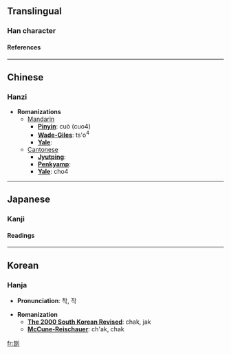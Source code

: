 ==Translingual==
===Han character===
{{Han char|rad=刀|as=08|sn=10|four=4260<sub>0</sub>|canj=廿日中弓 (TALN)}}
====References====
{{Han ref|kx=0140.300|dkj=02026|dj=0320.040|hdz=10343.130|uh=5252|ud=21074|bh=D0E8|bd=53480}}
----

==Chinese==
===Hanzi===


* '''Romanizations'''
** [[Mandarin]]
*** '''[[Pinyin]]''': cuò (cuo4)
*** '''[[Wade-Giles]]''': ts'o<sup>4</sup>
*** '''[[Yale]]''': 
**[[Cantonese]]
***'''[[Jyutping]]''':
***'''[[Penkyamp]]''': 
***'''[[Yale]]''': cho4


----
==Japanese==
===Kanji===
{{ja-kanji|grade=|rs=刀08}}
====Readings====
{{ja-readings|on=[[さく]] (saku)|kun=[[きりみがく]] (kirimigaku)}}


----
==Korean==
===Hanja===

* '''Pronunciation''': 착, 작

* '''Romanization'''
** '''[[The 2000 South Korean Revised Romanization|The 2000 South Korean Revised]]''': chak, jak
** '''[[McCune-Reischauer]]''': ch'ak, chak


[[fr:剒]]
